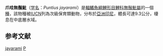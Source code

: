 {{Speciesbox 
| genus = Puntius
| species = jayarami
| authority = [[Vishwanath|Vishwanath]] & [[Tombi_Singh|Tombi Singh]], 1986
| status = VU
| status_system = IUCN3.1
}}
'''爪哇無鬚魮'''（[[学名|学名]]：''Puntius jayarami''）是[[輻鰭魚綱|輻鰭魚綱]][[鯉形目|鯉形目]][[鯉科|鯉科]][[無鬚魮屬|無鬚魮屬]]的一個[[種|種]]，該物種被[[IUCN|IUCN]]列為次級保育類動物，分布於[[亞洲|亞洲]][[印尼|印尼]]，體長可達9.3公分，棲息在中底層水域。

==参考文献==
{{Reflist}}
{{Taxonbar}}

[[Category:無鬚魮屬|jayarami]]
[[Category:1986年描述的魚類|P]]